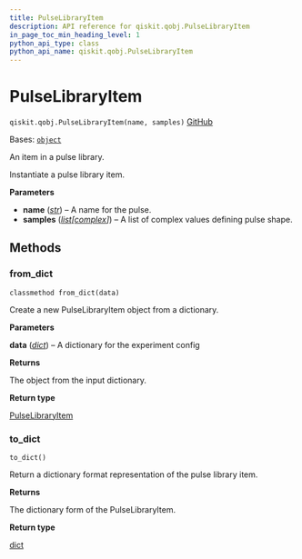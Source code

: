 ```yaml
---
title: PulseLibraryItem
description: API reference for qiskit.qobj.PulseLibraryItem
in_page_toc_min_heading_level: 1
python_api_type: class
python_api_name: qiskit.qobj.PulseLibraryItem
---
```


# PulseLibraryItem

<span id="qiskit.qobj.PulseLibraryItem" />

`qiskit.qobj.PulseLibraryItem(name, samples)` [GitHub](https://github.com/qiskit/qiskit/tree/stable/0.25/qiskit/qobj/pulse_qobj.py "view source code")

Bases: [`object`](https://docs.python.org/3/library/functions.html#object "(in Python v3.12)")

An item in a pulse library.

Instantiate a pulse library item.

**Parameters**

*   **name** ([*str*](https://docs.python.org/3/library/stdtypes.html#str "(in Python v3.12)")) – A name for the pulse.
*   **samples** ([*list*](https://docs.python.org/3/library/stdtypes.html#list "(in Python v3.12)")*\[*[*complex*](https://docs.python.org/3/library/functions.html#complex "(in Python v3.12)")*]*) – A list of complex values defining pulse shape.

## Methods

### from\_dict

<span id="qiskit.qobj.PulseLibraryItem.from_dict" />

`classmethod from_dict(data)`

Create a new PulseLibraryItem object from a dictionary.

**Parameters**

**data** ([*dict*](https://docs.python.org/3/library/stdtypes.html#dict "(in Python v3.12)")) – A dictionary for the experiment config

**Returns**

The object from the input dictionary.

**Return type**

[PulseLibraryItem](#qiskit.qobj.PulseLibraryItem "qiskit.qobj.PulseLibraryItem")

### to\_dict

<span id="qiskit.qobj.PulseLibraryItem.to_dict" />

`to_dict()`

Return a dictionary format representation of the pulse library item.

**Returns**

The dictionary form of the PulseLibraryItem.

**Return type**

[dict](https://docs.python.org/3/library/stdtypes.html#dict "(in Python v3.12)")

